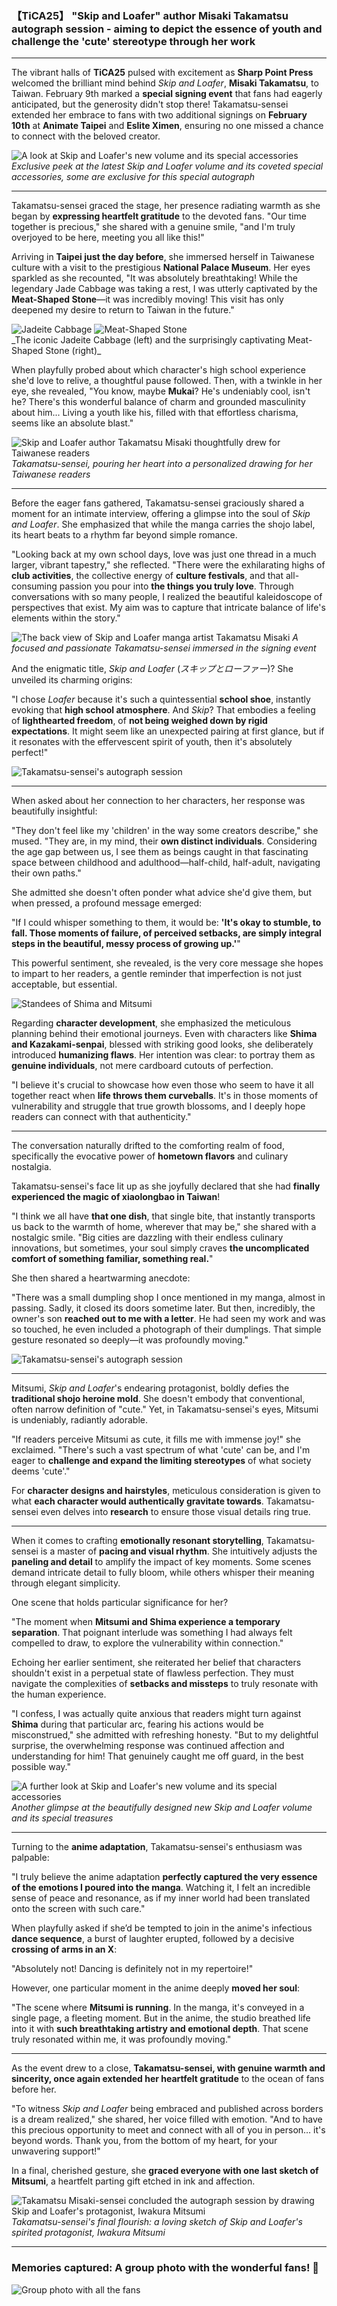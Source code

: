 ### 【TiCA25】 "Skip and Loafer" author Misaki Takamatsu autograph session - aiming to depict the essence of youth and challenge the 'cute' stereotype through her work ###


---

The vibrant halls of **TiCA25** pulsed with excitement as **Sharp Point Press** welcomed the brilliant mind behind *Skip and Loafer*, **Misaki Takamatsu**, to Taiwan. February 9th marked a **special signing event** that fans had eagerly anticipated, but the generosity didn't stop there!  Takamatsu-sensei extended her embrace to fans with two additional signings on **February 10th** at **Animate Taipei** and **Eslite Ximen**, ensuring no one missed a chance to connect with the beloved creator.

![A look at Skip and Loafer's new volume and its special accessories](/blog/takamatsu-interview-taiwan-tour/1.jpg)
_Exclusive peek at the latest *Skip and Loafer* volume and its coveted special accessories, some are exclusive for this special autograph_

---

Takamatsu-sensei graced the stage, her presence radiating warmth as she began by **expressing heartfelt gratitude** to the devoted fans.  "Our time together is precious," she shared with a genuine smile, "and I'm truly overjoyed to be here, meeting you all like this!"

Arriving in **Taipei just the day before**, she immersed herself in Taiwanese culture with a visit to the prestigious **National Palace Museum**.  Her eyes sparkled as she recounted, "It was absolutely breathtaking!  While the legendary Jade Cabbage was taking a rest, I was utterly captivated by the **Meat-Shaped Stone**—it was incredibly moving!  This visit has only deepened my desire to return to Taiwan in the future."

<div style={{ display: 'grid', gridTemplateColumns: '1fr 1fr', gap: '10px', justifyContent: 'center' }}>
  <img src="/blog/takamatsu-interview-taiwan-tour/jadeite-cabbage.jpg" alt="Jadeite Cabbage" />
  <img src="/blog/takamatsu-interview-taiwan-tour/meat-shaped-stone.jpg" alt="Meat-Shaped Stone" />
</div>
_The iconic Jadeite Cabbage (left) and the surprisingly captivating Meat-Shaped Stone (right)_

When playfully probed about which character's high school experience she'd love to relive, a thoughtful pause followed.  Then, with a twinkle in her eye, she revealed, "You know, maybe **Mukai**? He's undeniably cool, isn't he?  There's this wonderful balance of charm and grounded masculinity about him...  Living a youth like his, filled with that effortless charisma, seems like an absolute blast."

![Skip and Loafer author Takamatsu Misaki thoughtfully drew for Taiwanese readers](/blog/takamatsu-interview-taiwan-tour/2.jpg)
_Takamatsu-sensei, pouring her heart into a personalized drawing for her Taiwanese readers_

---

Before the eager fans gathered, Takamatsu-sensei graciously shared a moment for an intimate interview, offering a glimpse into the soul of *Skip and Loafer*.  She emphasized that while the manga carries the shojo label, its heart beats to a rhythm far beyond simple romance.

"Looking back at my own school days, love was just one thread in a much larger, vibrant tapestry," she reflected. "There were the exhilarating highs of **club activities**, the collective energy of **culture festivals**, and that all-consuming passion you pour into **the things you truly love**.  Through conversations with so many people, I realized the beautiful kaleidoscope of perspectives that exist.  My aim was to capture that intricate balance of life's elements within the story."

![The back view of Skip and Loafer manga artist Takamatsu Misaki](/blog/takamatsu-interview-taiwan-tour/3.jpg)
_A focused and passionate Takamatsu-sensei immersed in the signing event_

And the enigmatic title, *Skip and Loafer* (*スキップとローファー*)?  She unveiled its charming origins:

"I chose *Loafer* because it's such a quintessential **school shoe**, instantly evoking that **high school atmosphere**.  And *Skip*?  That embodies a feeling of **lighthearted freedom**, of **not being weighed down by rigid expectations**.  It might seem like an unexpected pairing at first glance, but if it resonates with the effervescent spirit of youth, then it's absolutely perfect!"

![Takamatsu-sensei's autograph session](/blog/takamatsu-interview-taiwan-tour/4.jpg)

---

When asked about her connection to her characters, her response was beautifully insightful:

"They don't feel like my 'children' in the way some creators describe," she mused. "They are, in my mind, their **own distinct individuals**.  Considering the age gap between us, I see them as beings caught in that fascinating space between childhood and adulthood—half-child, half-adult, navigating their own paths."

She admitted she doesn't often ponder what advice she'd give them, but when pressed, a profound message emerged:

"If I could whisper something to them, it would be: **'It's okay to stumble, to fall.  Those moments of failure, of perceived setbacks, are simply integral steps in the beautiful, messy process of growing up.'**"

This powerful sentiment, she revealed, is the very core message she hopes to impart to her readers, a gentle reminder that imperfection is not just acceptable, but essential.

![Standees of Shima and Mitsumi](/blog/takamatsu-interview-taiwan-tour/5.jpg)

Regarding **character development**, she emphasized the meticulous planning behind their emotional journeys.  Even with characters like **Shima and Kazakami-senpai**, blessed with striking good looks, she deliberately introduced **humanizing flaws**.  Her intention was clear: to portray them as **genuine individuals**, not mere cardboard cutouts of perfection.

"I believe it's crucial to showcase how even those who seem to have it all together react when **life throws them curveballs**.  It's in those moments of vulnerability and struggle that true growth blossoms, and I deeply hope readers can connect with that authenticity."

---

The conversation naturally drifted to the comforting realm of food, specifically the evocative power of **hometown flavors** and culinary nostalgia.

Takamatsu-sensei's face lit up as she joyfully declared that she had **finally experienced the magic of xiaolongbao in Taiwan**!

"I think we all have **that one dish**, that single bite, that instantly transports us back to the warmth of home, wherever that may be," she shared with a nostalgic smile. "Big cities are dazzling with their endless culinary innovations, but sometimes, your soul simply craves **the uncomplicated comfort of something familiar, something real.**"

She then shared a heartwarming anecdote:

"There was a small dumpling shop I once mentioned in my manga, almost in passing. Sadly, it closed its doors sometime later. But then, incredibly, the owner's son **reached out to me with a letter**. He had seen my work and was so touched, he even included a photograph of their dumplings. That simple gesture resonated so deeply—it was profoundly moving."

![Takamatsu-sensei's autograph session](/blog/takamatsu-interview-taiwan-tour/6.jpg)

---

Mitsumi, *Skip and Loafer*'s endearing protagonist, boldly defies the **traditional shojo heroine mold**.  She doesn't embody that conventional, often narrow definition of "cute."  Yet, in Takamatsu-sensei's eyes, Mitsumi is undeniably, radiantly adorable.

"If readers perceive Mitsumi as cute, it fills me with immense joy!" she exclaimed. "There's such a vast spectrum of what 'cute' can be, and I'm eager to **challenge and expand the limiting stereotypes** of what society deems 'cute'."

For **character designs and hairstyles**, meticulous consideration is given to what **each character would authentically gravitate towards**.  Takamatsu-sensei even delves into **research** to ensure those visual details ring true.

---

When it comes to crafting **emotionally resonant storytelling**, Takamatsu-sensei is a master of **pacing and visual rhythm**.  She intuitively adjusts the **paneling and detail** to amplify the impact of key moments.  Some scenes demand intricate detail to fully bloom, while others whisper their meaning through elegant simplicity.

One scene that holds particular significance for her?

"The moment when **Mitsumi and Shima experience a temporary separation**. That poignant interlude was something I had always felt compelled to draw, to explore the vulnerability within connection."

Echoing her earlier sentiment, she reiterated her belief that characters shouldn't exist in a perpetual state of flawless perfection.  They must navigate the complexities of **setbacks and missteps** to truly resonate with the human experience.

"I confess, I was actually quite anxious that readers might turn against **Shima** during that particular arc, fearing his actions would be misconstrued," she admitted with refreshing honesty. "But to my delightful surprise, the overwhelming response was continued affection and understanding for him!  That genuinely caught me off guard, in the best possible way."

![A further look at Skip and Loafer's new volume and its special accessories](/blog/takamatsu-interview-taiwan-tour/8.jpg)
_Another glimpse at the beautifully designed new *Skip and Loafer* volume and its special treasures_

---

Turning to the **anime adaptation**, Takamatsu-sensei's enthusiasm was palpable:

"I truly believe the anime adaptation **perfectly captured the very essence of the emotions I poured into the manga**.  Watching it, I felt an incredible sense of peace and resonance, as if my inner world had been translated onto the screen with such care."

When playfully asked if she’d be tempted to join in the anime's infectious **dance sequence**, a burst of laughter erupted, followed by a decisive **crossing of arms in an X**:

"Absolutely not!  Dancing is definitely not in my repertoire!"

However, one particular moment in the anime deeply **moved her soul**:

"The scene where **Mitsumi is running**. In the manga, it's conveyed in a single page, a fleeting moment. But in the anime, the studio breathed life into it with **such breathtaking artistry and emotional depth**. That scene truly resonated within me, it was profoundly moving."

---

As the event drew to a close, **Takamatsu-sensei, with genuine warmth and sincerity, once again extended her heartfelt gratitude** to the ocean of fans before her.

"To witness *Skip and Loafer* being embraced and published across borders is a dream realized," she shared, her voice filled with emotion. "And to have this precious opportunity to meet and connect with all of you in person… it's beyond words.  Thank you, from the bottom of my heart, for your unwavering support!"

In a final, cherished gesture, she **graced everyone with one last sketch of Mitsumi**, a heartfelt parting gift etched in ink and affection.

![Takamatsu Misaki-sensei concluded the autograph session by drawing Skip and Loafer's protagonist, Iwakura Mitsumi](/blog/takamatsu-interview-taiwan-tour/7.jpg)
_Takamatsu-sensei's final flourish: a loving sketch of *Skip and Loafer*'s spirited protagonist, Iwakura Mitsumi_

---

### **Memories captured: A group photo with the wonderful fans!** 📸
![Group photo with all the fans](/blog/takamatsu-interview-taiwan-tour/9.jpg)